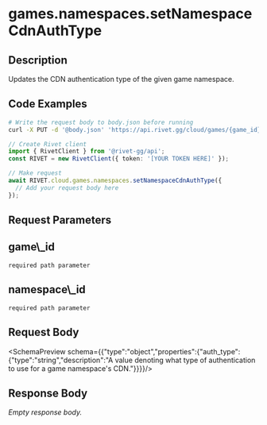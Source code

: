 
# games.namespaces.setNamespaceCdnAuthType



## Description

Updates the CDN authentication type of the given game namespace.


## Code Examples

<CodeGroup title='Request' tag='PUT' label='https://api.rivet.gg/cloud/games/{game_id}/namespaces/{namespace_id}/cdn-auth'>

```bash {{ "title": "cURL" }}
# Write the request body to body.json before running
curl -X PUT -d '@body.json' 'https://api.rivet.gg/cloud/games/{game_id}/namespaces/{namespace_id}/cdn-auth'
```

```ts
// Create Rivet client
import { RivetClient } from '@rivet-gg/api';
const RIVET = new RivetClient({ token: '[YOUR TOKEN HERE]' });

// Make request
await RIVET.cloud.games.namespaces.setNamespaceCdnAuthType({
  // Add your request body here
});
```

</CodeGroup>

## Request Parameters
<div className="property ml-4">
<div className="flex flex-row items-center my-2">
<h2 className="text-lg font-bold text-cream-50 m-0">game\_id</h2><code className="m-0 ml-4 pb-0 pt-0.5 text-cream-500"><span className="font-normal text-cream-600">required</span> path parameter</code>
</div>

</div>
<div className="property ml-4">
<div className="flex flex-row items-center my-2">
<h2 className="text-lg font-bold text-cream-50 m-0">namespace\_id</h2><code className="m-0 ml-4 pb-0 pt-0.5 text-cream-500"><span className="font-normal text-cream-600">required</span> path parameter</code>
</div>

</div>

## Request Body
<SchemaPreview schema={{"type":"object","properties":{"auth_type":{"type":"string","description":"A value denoting what type of authentication to use for a game namespace's CDN."}}}}/>
## Response Body
_Empty response body._
